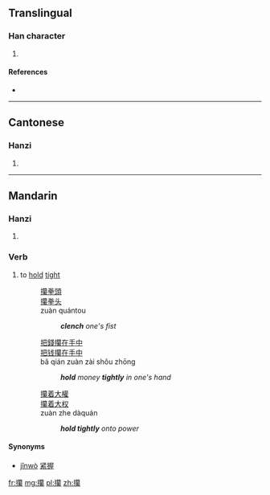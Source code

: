 ==Translingual==

===Han character===
{{Han char|rn=64|rad=手|as=20|sn=23|four=5809<sub>3</sub>|canj=手竹月火 (QHBF)}}

# {{defn|Han|sort=手20}}

====References====
* {{Han ref|kx=0464.200|dkj=13038|dj=0813.210|hdz=31990.070|uh=6525|ud=25893|bh=F7DD|bd=63453}}

----

==Cantonese==

===Hanzi===
{{yue-hanzi|jyut=|y=jaan6}}

# {{defn|lang=yue|sort=手20}}

----

==Mandarin==
{{zh-hanzi-box|[[攥]]}}

===Hanzi===
{{cmn-hanzi|pin=[[zuàn]] ([[zuan4]])|wg=tsuan<sup>4</sup>}}

# {{defn|lang=cmn|sort=手20}}

===Verb===
{{cmn-verb|ts|pin=zuàn|pint=zuan4}}

# to [[hold]] [[tight]]
#: [[攥]][[拳頭]]
#: [[攥]][[拳头]]
#: zuàn quántou
#:: '''''clench''' one's fist''
#: [[把]][[錢]][[攥]][[在]][[手]][[中]]
#: [[把]][[钱]][[攥]][[在]][[手]][[中]]
#: bǎ qián zuàn zài shǒu zhōng
#:: '''''hold''' money '''tightly''' in one's hand''
#: [[攥]][[着]][[大權]]
#: [[攥]][[着]][[大权]]
#: zuàn zhe dàquán
#:: '''''hold tightly''' onto power''

====Synonyms====
* [[jǐnwò]] [[紧握]]

[[fr:攥]]
[[mg:攥]]
[[pl:攥]]
[[zh:攥]]